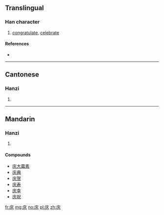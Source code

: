 {{also|慶}}
==Translingual==
{{stroke order}}
===Han character===
{{Han char|rn=53|rad=广|as=03|sn=6|four=|canj=IK,XXIK|ids=⿸广大}}

# [[congratulate]], [[celebrate]]

====References====
* {{Han ref|kx=0343.201|hdz=20873.070|uh=5E86|ud=24198}}

----

==Cantonese==

===Hanzi===
{{yue-hanzi|jyut=[[hing3]]|y=hing3|tra=慶}}

# {{defn|lang=yue|sort=广03}}

----

==Mandarin==

===Hanzi===
{{cmn-hanzi|tra=慶|pin=[[qìng]] ([[qing4]])|wg=ch'ing<sup>4</sup>}}

# {{defn|lang=cmn|sort=广03}}

====Compounds====
* [[庆大霉素]]
* [[庆典]]
* [[庆贺]]
* [[庆寿]]
* [[庆幸]]
* [[庆祝]]

[[fr:庆]]
[[mg:庆]]
[[no:庆]]
[[pl:庆]]
[[zh:庆]]